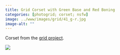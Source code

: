 ```yaml
---
title: Grid Corset with Green Base and Red Boning
categories: [photogrid; corset; nsfw]
image: ../www/images/grid/41_g-r.jpg
image-alt: ""
---
```


Corset from the [grid project](/posts/2025-01-27_grid-project.html).

![](../www/images/grid/41_g-r.jpg)

